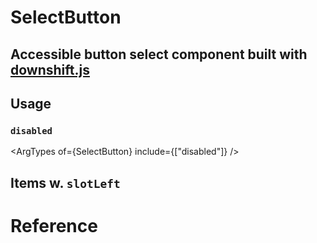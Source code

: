 

<Meta of={stories} />

# SelectButton

## Accessible button select component built with [downshift.js](https://www.downshift-js.com/)

<Canvas name="default" of={stories.Default} />

## Usage

### `disabled`

<ArgTypes of={SelectButton} include={["disabled"]} />
<Canvas name="default" of={stories.Disabled} />

## Items w. `slotLeft`

<Canvas name="iconsWithSlotLeft" of={stories.SlotLeft} />

# Reference

<ArgTypes of={SelectButton} />

